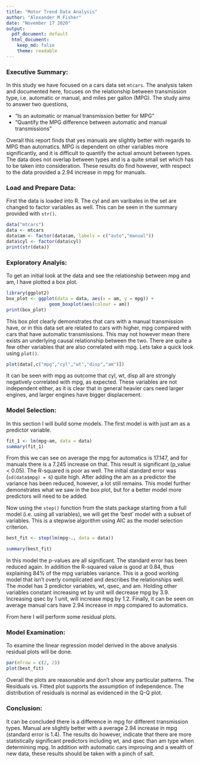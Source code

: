 ```yaml
---
title: "Motor Trend Data Analysis"
author: "Alexander M Fisher"
date: "November 17 2020"
output:
  pdf_document: default
  html_document:
    keep_md: false
    theme: readable
---
```


### Executive Summary:

In this study we have focused on a cars data set `mtcars`. The analysis taken and documented here, 
focuses on the relationship between transmission type, i.e. automatic or manual, and miles per gallon (MPG). The 
study aims to answer two questions, 

- “Is an automatic or manual transmission better for MPG”
- "Quantify the MPG difference between automatic and manual transmissions"

Overall this report finds that yes manuals are slightly better with regards to MPG than automatics. MPG is dependent on other variables more significantly, 
and it is difficult to quantify the actual amount between types. The data does not overlap between types and is a quite small set which has to be taken into consideration. These results do find however, with respect to the data provided a 2.94 increase in mpg for manuals. 


### Load and Prepare Data:

First the data is loaded into R. The cyl and am varibales in the set are changed to factor 
variables as well. This can be seen in the summary provided with `str()`.

```r
data("mtcars")
data <- mtcars
data$am <- factor(data$am, labels = c("auto","manual"))
data$cyl <- factor(data$cyl)
print(str(data))
```

### Exploratory Analyis:

To get an initial look at the data and see the relationship between mpg and am, I 
have plotted a box plot.

```r
library(ggplot2)
box_plot <- ggplot(data = data, aes(x = am, y = mpg)) +
                geom_boxplot(aes(colour = am))
print(box_plot)
```

This box plot clearly demonstrates that cars with a manual transmission have, or in this 
data set are related to cars with higher, mpg compared with cars that have automatic transmissions. This 
may not however mean there exists an underlying causal relationship between the two. There are quite a few other 
variables that are also correlated with mpg. Lets take a quick look using `plot()`.

```r
plot(data[,c("mpg","cyl","wt","disp","am")])
```

It can be seen with mpg as outcome that cyl, wt, disp all are strongly negatively correlated with mpg, as expected. These variables are not independent either, as it is clear that in general heavier cars need larger engines, and larger engines have bigger displacement. 

### Model Selection:

In this section I will build some models. The first model is with just am as a predictor variable.

```r
fit_1 <- lm(mpg~am, data = data)
summary(fit_1)
```

From this we can see on average the mpg for automatics is  17.147, and for manuals there is a 7.245 increase on that. This result is 
significant (p_value < 0.05). The R-squared is poor as well. The initial standard error was (`sd(data$mpg) = 6`) quite high. After adding the am as a predictor the variance has been reduced, however, a lot still remains. This model further demonstrates what we saw in the box plot, but for a better model more predictors will need to be added. 

Now using the `step()` function from the stats package starting from a full model (i.e. using all variables), we will get the 'best' model with a subset of variables. This is a stepwise algorithm using AIC as the model selection criterion. 

```r
best_fit <- step(lm(mpg~., data = data))
```
```r
summary(best_fit)
```

In this model the p-values are all significant. The standard error has been reduced again. In addition the R-squared value is good at 0.84, thus explaining 84% of the mpg variables variance. This is a good working model that isn't overly complicated and describes the relationships well. The model has 3 predictor variables, wt, qsec, and am. Holding other variables constant increasing wt by unit will decrease mpg by 3.9. Increasing qsec by 1 unit, will increase mpg by 1.2. Finally, it can be seen on average manual cars have 2.94 increase in mpg compared to automatics.    


From here I will perform some residual plots.

### Model Examination:

To examine the linear regression model derived in the above analysis residual plots will be done.

```r
par(mfrow = c(2, 2))
plot(best_fit)
```

Overall the plots are reasonable and don't show any particular patterns. The Residuals vs. Fitted plot supports the assumption of
independence. The distribution of residuals is normal as evidenced in the Q-Q plot.

### Conclusion:

It can be concluded there is a difference in mpg for different transmission types. Manual are slightly better with a average 2.94 increase in mpg (standard error is 1.4). The results do however, indicate that there are more statistically significant predictors including wt, and qsec than am type when determining mpg. In addition with automatic cars improving and a wealth of new data, these results should be taken with a pinch of salt.


















